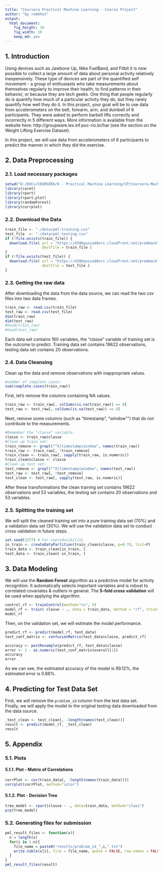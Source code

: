 ```yaml
---
title: "Coursera Practical Machine Learning - Course Project"
author: "by romkhot"
output:
  html_document:
    fig_height: 10
    fig_width: 10
    keep_md: yes
---
```


## 1. Introduction  
Using devices such as Jawbone Up, Nike FuelBand, and Fitbit it is now possible to collect a large amount of data about personal activity relatively inexpensively. These type of devices are part of the quantified self movement - a group of enthusiasts who take measurements about themselves regularly to improve their health, to find patterns in their behavior, or because they are tech geeks. One thing that people regularly do is quantify how much of a particular activity they do, but they rarely quantify how well they do it. In this project, your goal will be to use data from accelerometers on the belt, forearm, arm, and dumbell of 6 participants. They were asked to perform barbell lifts correctly and incorrectly in 5 different ways. More information is available from the website here: http://groupware.les.inf.puc-rio.br/har (see the section on the Weight Lifting Exercise Dataset).  

In this project, we will use data from accelerometers of 6 participants to predict the manner in which they did the exercise.  

## 2. Data Preprocessing

### 2.1. Load necessary packages
```r
setwd("D:/DOCs/COURSERA/8 - Practical Machine Learning/CP/Coursera-Machine-Learning-CP")
library(caret)
library(rpart)
library(rpart.plot)
library(randomForest)
library(corrplot)
```
### 2.2. Download the Data 
```r
train_file <- "./data/pml-training.csv"
test_file  <- "./data/pml-testing.csv"
if (!file.exists(train_file)) {
  download.file( url = "https://d396qusza40orc.cloudfront.net/predmachlearn/pml-training.csv",
                 destfile = train_file )
}
if (!file.exists(test_file)) {
  download.file( url = "https://d396qusza40orc.cloudfront.net/predmachlearn/pml-testing.csv", 
                 destfile = test_file )
}
```  
### 2.3. Getting the raw data
After downloading the data from the data source, we can read the two csv files into two data frames.  
```r
train_raw <- read.csv(train_file)
test_raw <- read.csv(test_file)
dim(train_raw)
dim(test_raw)
#head(train_raw)
#head(test_raw)
```
Each data set contains 160 variables, the "classe" variable of training set is the outcome to predict. 
Training data set contains 19622 observations, testing data set contains 20 observations. 

### 2.4. Data Cleansing
Clean up the data and remove observations with inappropriate values.
```r
#number of complete cases:
sum(complete.cases(train_raw))
```
First, let's remove the columns containing NA values.
```r
train_raw <- train_raw[, colSums(is.na(train_raw)) == 0] 
test_raw <- test_raw[, colSums(is.na(test_raw)) == 0] 
```  
Next, remove some columns (such as "timestamp", "window"") that do not contribute to the measurements.
```r
#Remember the "classe" variable: 
classe <- train_raw$classe
#Clean up train set:
train_remove <- grepl("^X|timestamp|window", names(train_raw))
train_raw <- train_raw[, !train_remove]
train_clean <- train_raw[, sapply(train_raw, is.numeric)]
train_clean$classe <- classe
#Clean up test set:
test_remove <- grepl("^X|timestamp|window", names(test_raw))
test_raw <- test_raw[, !test_remove]
test_clean <- test_raw[, sapply(test_raw, is.numeric)]
```
After these transformations the clean training set contains 19622 observations and 53 variables, the testing set contains 20 observations and 53 variables.

### 2.5. Splitting the training set
We will split the cleaned training set into a pure training data set (70%) and a validation data set (30%). We will use the validation data set to conduct cross validation in future steps.  
```r
set.seed(3377) # For reproducibility
in_train <- createDataPartition(train_clean$classe, p=0.70, list=F)
train_data <- train_clean[in_train, ]
test_data <- train_clean[-in_train, ]
```

## 3. Data Modeling
We will use the **Random Forest** algorithm as a predictive model for activity recognition. It automatically selects important variables and is robust to correlated covariates & outliers in general. The **5-fold cross validation** will be used when applying the algorithm.  
```r
control_rf <- trainControl(method="cv", 5)
model_rf <- train( classe ~ ., data = train_data, method = "rf", trControl = control_rf, ntree = 250)
model_rf
```
Then, on the validation set, we will estimate the model performance.  
```r
predict_rf <- predict(model_rf, test_data)
test_conf_matrix <- confusionMatrix(test_data$classe, predict_rf)
```
```r
accuracy <- postResample(predict_rf, test_data$classe)
error <- 1 - as.numeric(test_conf_matrix$overall[1])
accuracy
error
```
As we can see, the estimated accuracy of the model is 99.12%, the estimated error is 0.88%.

## 4. Predicting for Test Data Set
First, we will remove the `problem_id` column from the test data set.  
Finally, we will apply the model to the original testing data downloaded from the data source.  
```r
_test_clean <- test_clean[, -length(names(test_clean))]
result <- predict(model_rf, _test_clean)
result
```  


## 5. Appendix

### 5.1. Plots

#### 5.1.1. Plot - Matrix of Correlations
```r
corrPlot <- cor(train_data[, -length(names(train_data))])
corrplot(corrPlot, method="color")
```

#### 5.1.2. Plot - Decision Tree
```r
tree_model <- rpart(classe ~ ., data=train_data, method="class")
prp(tree_model)
```

### 5.2. Generating files for submission
```r
pml_result_files <- function(x){
  n = length(x)
  for(i in 1:n){
    file_name = paste0("results/problem_id_",i,".txt")
    write.table(x[i], file = file_name, quote = FALSE, row.names = FALSE, col.names = FALSE)
  }
}
pml_result_files(result)
``` 